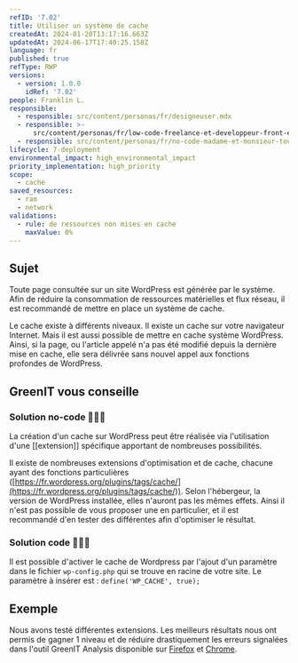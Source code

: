 ```yaml
---
refID: '7.02'
title: Utiliser un système de cache
createdAt: 2024-01-20T13:17:16.663Z
updatedAt: 2024-06-17T17:40:25.158Z
language: fr
published: true
refType: RWP
versions:
  - version: 1.0.0
    idRef: '7.02'
people: Franklin L.
responsible:
  - responsible: src/content/personas/fr/designeuser.mdx
  - responsible: >-
      src/content/personas/fr/low-code-freelance-et-developpeur-front-end-d-agences.mdx
  - responsible: src/content/personas/fr/no-code-madame-et-monsieur-tout-le-monde.mdx
lifecycle: 7-deployment
environmental_impact: high_environmental_impact
priority_implementation: high_priority
scope:
  - cache
saved_resources:
  - ram
  - network
validations:
  - rule: de ressources non mises en cache
    maxValue: 0%
---
```


## Sujet

Toute page consultée sur un site WordPress est générée par le système. Afin de réduire la consommation de ressources matérielles et flux réseau, il est recommandé de mettre en place un système de cache.

Le cache existe à différents niveaux. Il existe un cache sur votre navigateur Internet. Mais il est aussi possible de mettre en cache système WordPress. Ainsi, si la page, ou l'article appelé n'a pas été modifié depuis la dernière mise en cache, elle sera délivrée sans nouvel appel aux fonctions profondes de WordPress.

## GreenIT vous conseille

### Solution no-code 🌱🌱🌱

La création d'un cache sur WordPress peut être réalisée via l'utilisation d'une \[\[extension]] spécifique apportant de nombreuses possibilités.

Il existe de nombreuses extensions d'optimisation et de cache, chacune ayant des fonctions particulières ([https://fr.wordpress.org/plugins/tags/cache/](https://fr.wordpress.org/plugins/tags/cache/)). Selon l'hébergeur, la version de WordPress installée, elles n'auront pas les mêmes effets. Ainsi il n'est pas possible de vous proposer une en particulier, et il est recommandé d'en tester des différentes afin d'optimiser le résultat.

### Solution code 🌱🌱🌱

Il est possible d'activer le cache de Wordpress par l'ajout d'un paramètre dans le fichier `wp-config.php` qui se trouve en racine de votre site.
Le paramètre à insérer est :
`define('WP_CACHE', true);`

## Exemple

Nous avons testé différentes extensions.
Les meilleurs résultats nous ont permis de gagner 1 niveau et de réduire drastiquement les erreurs signalées dans l'outil GreenIT Analysis disponible sur [Firefox](https://addons.mozilla.org/fr/firefox/addon/greenit-analysis/) et [Chrome](https://chrome.google.com/webstore/detail/greenit-analysis/mofbfhffeklkbebfclfaiifefjflcpad?hl=fr).

<PositionableImage
  position="block"
  imgWidth="auto"
  zoomable={true}
  src="/deploy-vercel.gif"
  alt="alt"
  caption="captoin"
/>
